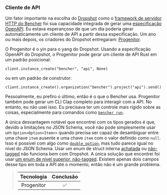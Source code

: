 ### Cliente de API

Um fator importante na escolha do [Dropshot][github dropshot] como o
[framework de servidor HTTP do Bencher][http server framework]
foi sua capacidade integrada de gerar uma [especificação OpenAPI][openapi spec].
Eu estava esperançoso de que um dia poderia gerar automaticamente um cliente de API a partir dessa especificação.
Um ano ou mais depois, os criadores do Dropshot entregaram: [Progenitor][github progenitor].

O Progenitor é o yin para o yang do Dropshot.
Usando a especificação OpenAPI do Dropshot, o Progenitor pode gerar um cliente de API Rust
em um padrão posicional:

```
client.instance_create("bencher", "api", None)
```

ou em um padrão de construtor:

```
client.instance_create().organization("bencher").project("api").send()
```

Pessoalmente, eu prefiro o último,
então é o que o Bencher usa.
Progenitor também pode gerar um CLI Clap completo para interagir com a API.
No entanto, eu não usei isso.
Eu precisava ter um controle mais rígido sobre as coisas,
especialmente para comandos como [`bencher run`][bencher run].

A única desvantagem notável que encontrei com os tipos gerados é que,
devido a limitações no JSON Schema, você não pode simplesmente usar um `Option<Option<Item>>`
quando precisa ser capaz de desambiguar entre uma chave `item` ausente e uma chave `item` com o valor definido como `null`.
Isso é possível com algo como [`double_option`][docs serde with double option],
mas tudo parece igual no nível do JSON Schema.
Usar um enum de struct interna [achatada][serde flattened] ou [não-tagged][serde untagged]
não funciona bem com Dropshot.
A única solução que encontrei foi usar [um enum de nível superior, não-tagged][github bencher json update project].
Existem apenas dois campos desse tipo em toda a API até o momento,
então não é um grande problema.

> | Tecnologia | Conclusão |
> | :--------: | :-------: |
> | Progenitor |    ✅    |

[github dropshot]: https://github.com/oxidecomputer/dropshot
[github progenitor]: https://github.com/oxidecomputer/progenitor
[http server framework]: #http-server-framework
[openapi spec]: https://swagger.io/specification/
[bencher run]: /pt/docs/explanation/bencher-run/
[docs serde with double option]: https://docs.rs/serde_with/3.12.0/serde_with/rust/double_option/index.html
[serde flattened]: https://serde.rs/attr-flatten.html
[serde untagged]: https://serde.rs/enum-representations.html#untagged
[github bencher json update project]: https://github.com/bencherdev/bencher/blob/09084ed5549fea71b181da048ec6fa8672e17541/lib/bencher_json/src/project/mod.rs#L91